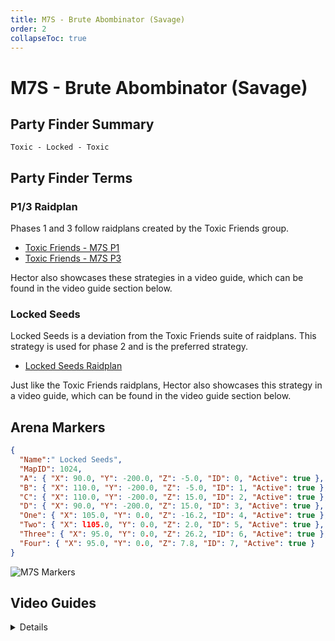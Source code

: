 ```yaml
---
title: M7S - Brute Abombinator (Savage)
order: 2
collapseToc: true
---
```


# M7S - Brute Abombinator (Savage)

<Banner
  src="/images/thumbnails/savage/aac_cw/m7s.avif"
  alt="Brute Abombinator (Savage)"
/>

## Party Finder Summary

```
Toxic - Locked - Toxic
```

## Party Finder Terms

### P1/3 Raidplan

Phases 1 and 3 follow raidplans created by the Toxic Friends group.

- [Toxic Friends - M7S P1](<https://raidplan.io/plan/PWFgPfz0vL7runO2>)
- [Toxic Friends - M7S P3](<https://raidplan.io/plan/DEijc3hhq_CNGaRg>)

Hector also showcases these strategies in a video guide, which can be found in the video guide section below.

### Locked Seeds

Locked Seeds is a deviation from the Toxic Friends suite of raidplans.
This strategy is used for phase 2 and is the preferred strategy.

- [Locked Seeds Raidplan](<https://raidplan.io/plan/FGvPnlaAe1fwlsIB>)

Just like the Toxic Friends raidplans, Hector also showcases this strategy in a video guide,
which can be found in the video guide section below.

## Arena Markers

```json
{
  "Name":" Locked Seeds",
  "MapID": 1024,
  "A": { "X": 90.0, "Y": -200.0, "Z": -5.0, "ID": 0, "Active": true },
  "B": { "X": 110.0, "Y": -200.0, "Z": -5.0, "ID": 1, "Active": true },
  "C": { "X": 110.0, "Y": -200.0, "Z": 15.0, "ID": 2, "Active": true },
  "D": { "X": 90.0, "Y": -200.0, "Z": 15.0, "ID": 3, "Active": true },
  "One": { "X": 105.0, "Y": 0.0, "Z": -16.2, "ID": 4, "Active": true },
  "Two": { "X": l105.0, "Y": 0.0, "Z": 2.0, "ID": 5, "Active": true },
  "Three": { "X": 95.0, "Y": 0.0, "Z": 26.2, "ID": 6, "Active": true },
  "Four": { "X": 95.0, "Y": 0.0, "Z": 7.8, "ID": 7, "Active": true }
}
```

![M7S Markers](/images/thumbnails/savage/aac_cw/markers/m7s_markers.png)

## Video Guides

<Details title="M7S Guide - AAC Cruiserweight M3 Savage (Brute Abombinator)">
  <YouTube videoId="fIYMPk54cJc" />
  <Callout>
    Please note that this video guide features strategies not used in NA PF.
    However, all of the strategies used in NA PF are showcased in the video.
  </Callout>
</Details>
